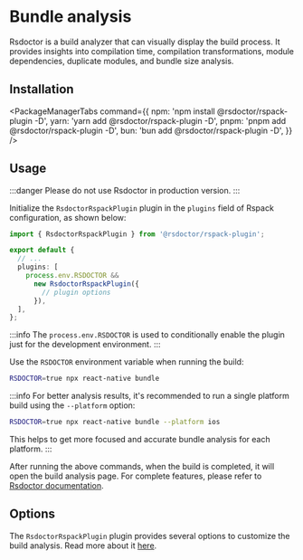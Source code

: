 # Bundle analysis

Rsdoctor is a build analyzer that can visually display the build process. It provides insights into compilation time, compilation transformations, module dependencies, duplicate modules, and bundle size analysis.

## Installation


<PackageManagerTabs command={{
  npm: 'npm install @rsdoctor/rspack-plugin -D',
  yarn: 'yarn add @rsdoctor/rspack-plugin -D',
  pnpm: 'pnpm add @rsdoctor/rspack-plugin -D',
  bun: 'bun add @rsdoctor/rspack-plugin -D',
}} />

## Usage

:::danger
Please do not use Rsdoctor in production version.
:::

Initialize the `RsdoctorRspackPlugin` plugin in the `plugins` field of Rspack configuration, as shown below:

```ts title=rspack.config.ts
import { RsdoctorRspackPlugin } from '@rsdoctor/rspack-plugin';

export default {
  // ...
  plugins: [
    process.env.RSDOCTOR &&
      new RsdoctorRspackPlugin({
        // plugin options
      }),
  ],
};
```

:::info
The `process.env.RSDOCTOR` is used to conditionally enable the plugin just for the development environment.
:::

Use the `RSDOCTOR` environment variable when running the build:

```bash
RSDOCTOR=true npx react-native bundle
```

:::info
For better analysis results, it's recommended to run a single platform build using the `--platform` option:

```bash
RSDOCTOR=true npx react-native bundle --platform ios
```

This helps to get more focused and accurate bundle analysis for each platform.
:::

After running the above commands, when the build is completed, it will open the build analysis page. For complete features, please refer to [Rsdoctor documentation](https://rsdoctor.dev/).

## Options

The `RsdoctorRspackPlugin` plugin provides several options to customize the build analysis. Read more about it [here](https://rsdoctor.dev/config/options/options).

